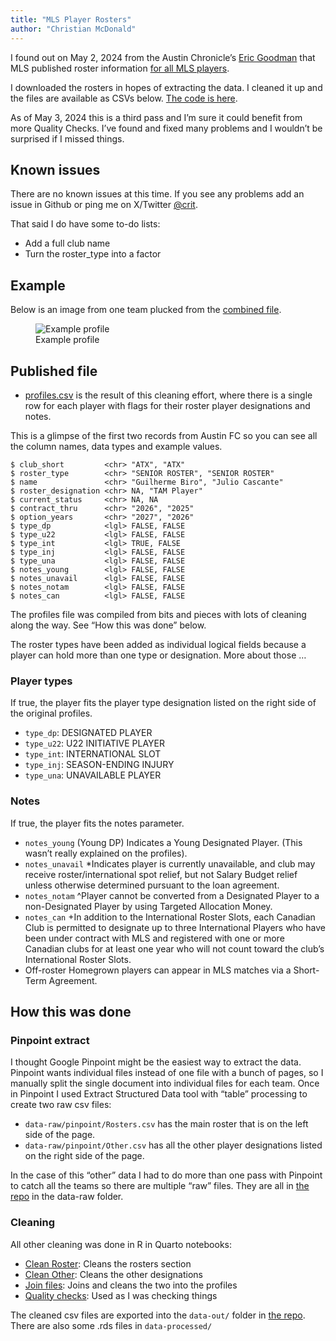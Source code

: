 ```yaml
---
title: "MLS Player Rosters"
author: "Christian McDonald"
---
```


I found out on May 2, 2024 from the Austin Chronicle's [Eric Goodman](https://x.com/Goodman/status/1786068099470446775) that MLS published roster information [for all MLS players](https://mlssoccer.app.box.com/s/e8eu9jpgtk09j03ynasb6zpd6hur37yk).

I downloaded the rosters in hopes of extracting the data. I cleaned it up and the files are available as CSVs below. [The code is here](https://github.com/utdata/mls-roster-profiles/).

As of May 3, 2024 this is a third pass and I'm sure it could benefit from more Quality Checks. I've found and fixed many problems and I wouldn't be surprised if I missed things.

## Known issues

There are no known issues at this time. If you see any problems add an issue in Github or ping me on X/Twitter [@crit](https://twitter.com/crit).

That said I do have some to-do lists:

- Add a full club name
- Turn the roster_type into a factor

## Example

Below is an image from one team plucked from the [combined file](data-raw/Club-Roster-Profiles-2024-01-01.pdf).

![Example profile](data-raw/example-profile.png)

## Published file

- [profiles.csv](data-out/profiles.csv) is the result of this cleaning effort, where there is a single row for each player with flags for their roster player designations and notes.

This is a glimpse of the first two records from Austin FC so you can see all the column names, data types and example values.

```text
$ club_short         <chr> "ATX", "ATX"
$ roster_type        <chr> "SENIOR ROSTER", "SENIOR ROSTER"
$ name               <chr> "Guilherme Biro", "Julio Cascante"
$ roster_designation <chr> NA, "TAM Player"
$ current_status     <chr> NA, NA
$ contract_thru      <chr> "2026", "2025"
$ option_years       <chr> "2027", "2026"
$ type_dp            <lgl> FALSE, FALSE
$ type_u22           <lgl> FALSE, FALSE
$ type_int           <lgl> TRUE, FALSE
$ type_inj           <lgl> FALSE, FALSE
$ type_una           <lgl> FALSE, FALSE
$ notes_young        <lgl> FALSE, FALSE
$ notes_unavail      <lgl> FALSE, FALSE
$ notes_notam        <lgl> FALSE, FALSE
$ notes_can          <lgl> FALSE, FALSE
```

The profiles file was compiled from bits and pieces with lots of cleaning along the way. See "How this was done" below.

The roster types have been added as individual logical fields because a player can hold more than one type or designation. More about those ...

### Player types

If true, the player fits the player type designation listed on the right side of the original profiles.

- `type_dp`: DESIGNATED PLAYER
- `type_u22`: U22 INITIATIVE PLAYER
- `type_int`: INTERNATIONAL SLOT
- `type_inj`: SEASON-ENDING INJURY
- `type_una`: UNAVAILABLE PLAYER

### Notes

If true, the player fits the notes parameter.

- `notes_young` (Young DP) Indicates a Young Designated Player. (This wasn't really explained on the profiles).
- `notes_unavail` *Indicates player is currently unavailable, and club may receive roster/international spot relief, but not Salary Budget relief unless otherwise determined pursuant to the loan agreement.
- `notes_notam` ^Player cannot be converted from a Designated Player to a non-Designated Player by using Targeted Allocation Money.
- `notes_can` +In addition to the International Roster Slots, each Canadian Club is permitted to designate up to three International Players who have been under contract with MLS and registered with one or more Canadian clubs for at least one year who will not count toward the club’s International Roster Slots.
- Off-roster Homegrown players can appear in MLS matches via a Short-Term Agreement.

## How this was done

### Pinpoint extract 

I thought Google Pinpoint might be the easiest way to extract the data. Pinpoint wants individual files instead of one file with a bunch of pages, so I manually split the single document into individual files for each team. Once in Pinpoint I used Extract Structured Data tool with "table" processing to create two raw csv files:

- `data-raw/pinpoint/Rosters.csv` has the main roster that is on the left side of the page.
- `data-raw/pinpoint/Other.csv` has all the other player designations listed on the right side of the page.

In the case of this "other" data I had to do more than one pass with Pinpoint to catch all the teams so there are multiple "raw" files. They are all in [the repo](https://github.com/utdata/mls-roster-profiles/) in the data-raw folder.

### Cleaning

All other cleaning was done in R in Quarto notebooks:

- [Clean Roster](01-01-clean-roster.qmd): Cleans the rosters section
- [Clean Other](01-02-clean-other.qmd): Cleans the other designations
- [Join files](02-join.qmd): Joins and cleans the two into the profiles
- [Quality checks](03-quality-checks.qmd): Used as I was checking things

The cleaned csv files are exported into the `data-out/` folder in [the repo](https://github.com/utdata/mls-roster-profiles/). There are also some .rds files in `data-processed/`


